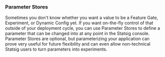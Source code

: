 ### Parameter Stores

Sometimes you don't know whether you want a value to be a Feature Gate, Experiment, or Dynamic Config yet. If you want on-the-fly control of that outside of your deployment cycle, you can use Parameter Stores to define a parameter that can be changed into at any point in the Statsig console. Parameter Stores are optional, but parameterizing your application can prove very useful for future flexibility and can even allow non-technical Statsig users to turn parameters into experiments.

